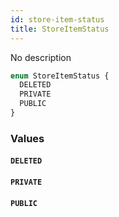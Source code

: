 ```yaml
---
id: store-item-status
title: StoreItemStatus
---
```


No description

```graphql
enum StoreItemStatus {
  DELETED
  PRIVATE
  PUBLIC
}
```

### Values

#### `DELETED`

#### `PRIVATE`

#### `PUBLIC`
